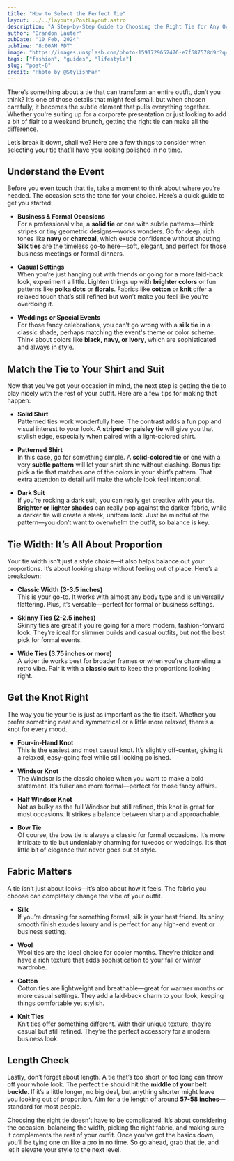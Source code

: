 ```yaml
---
title: "How to Select the Perfect Tie"
layout: ../../layouts/PostLayout.astro
description: "A Step-by-Step Guide to Choosing the Right Tie for Any Occasion"
author: "Brandon Lauter"
pubDate: "10 Feb, 2024"
pubTime: "8:00AM PDT"
image: "https://images.unsplash.com/photo-1591729652476-e7f587578d9c?q=80&w=3540&auto=format&fit=crop&ixlib=rb-4.0.3&ixid=M3wxMjA3fDB8MHxwaG90by1wYWdlfHx8fGVufDB8fHx8fA%3D%3D"
tags: ["fashion", "guides", "lifestyle"]
slug: "post-8"
credit: "Photo by @StylishMan"
---
```


There’s something about a tie that can transform an entire outfit, don’t you think? It’s one of those details that might feel small, but when chosen carefully, it becomes the subtle element that pulls everything together. Whether you're suiting up for a corporate presentation or just looking to add a bit of flair to a weekend brunch, getting the right tie can make all the difference.

Let’s break it down, shall we? Here are a few things to consider when selecting your tie that’ll have you looking polished in no time.

## Understand the Event

Before you even touch that tie, take a moment to think about where you’re headed. The occasion sets the tone for your choice. Here’s a quick guide to get you started:

- **Business & Formal Occasions**  
  For a professional vibe, a **solid tie** or one with subtle patterns—think stripes or tiny geometric designs—works wonders. Go for deep, rich tones like **navy** or **charcoal**, which exude confidence without shouting. **Silk ties** are the timeless go-to here—soft, elegant, and perfect for those business meetings or formal dinners.

- **Casual Settings**  
  When you’re just hanging out with friends or going for a more laid-back look, experiment a little. Lighten things up with **brighter colors** or fun patterns like **polka dots** or **florals**. Fabrics like **cotton** or **knit** offer a relaxed touch that’s still refined but won’t make you feel like you’re overdoing it.

- **Weddings or Special Events**  
  For those fancy celebrations, you can’t go wrong with a **silk tie** in a classic shade, perhaps matching the event's theme or color scheme. Think about colors like **black, navy, or ivory**, which are sophisticated and always in style.

## Match the Tie to Your Shirt and Suit

Now that you’ve got your occasion in mind, the next step is getting the tie to play nicely with the rest of your outfit. Here are a few tips for making that happen:

- **Solid Shirt**  
  Patterned ties work wonderfully here. The contrast adds a fun pop and visual interest to your look. A **striped or paisley tie** will give you that stylish edge, especially when paired with a light-colored shirt.

- **Patterned Shirt**  
  In this case, go for something simple. A **solid-colored tie** or one with a very **subtle pattern** will let your shirt shine without clashing. Bonus tip: pick a tie that matches one of the colors in your shirt’s pattern. That extra attention to detail will make the whole look feel intentional.

- **Dark Suit**  
  If you’re rocking a dark suit, you can really get creative with your tie. **Brighter or lighter shades** can really pop against the darker fabric, while a darker tie will create a sleek, uniform look. Just be mindful of the pattern—you don’t want to overwhelm the outfit, so balance is key.

## Tie Width: It’s All About Proportion

Your tie width isn’t just a style choice—it also helps balance out your proportions. It’s about looking sharp without feeling out of place. Here’s a breakdown:

- **Classic Width (3-3.5 inches)**  
  This is your go-to. It works with almost any body type and is universally flattering. Plus, it’s versatile—perfect for formal or business settings.

- **Skinny Ties (2-2.5 inches)**  
  Skinny ties are great if you’re going for a more modern, fashion-forward look. They’re ideal for slimmer builds and casual outfits, but not the best pick for formal events.

- **Wide Ties (3.75 inches or more)**  
  A wider tie works best for broader frames or when you’re channeling a retro vibe. Pair it with a **classic suit** to keep the proportions looking right.

## Get the Knot Right

The way you tie your tie is just as important as the tie itself. Whether you prefer something neat and symmetrical or a little more relaxed, there’s a knot for every mood.

- **Four-in-Hand Knot**  
  This is the easiest and most casual knot. It’s slightly off-center, giving it a relaxed, easy-going feel while still looking polished.

- **Windsor Knot**  
  The Windsor is the classic choice when you want to make a bold statement. It’s fuller and more formal—perfect for those fancy affairs.

- **Half Windsor Knot**  
  Not as bulky as the full Windsor but still refined, this knot is great for most occasions. It strikes a balance between sharp and approachable.

- **Bow Tie**  
  Of course, the bow tie is always a classic for formal occasions. It’s more intricate to tie but undeniably charming for tuxedos or weddings. It’s that little bit of elegance that never goes out of style.

## Fabric Matters

A tie isn’t just about looks—it’s also about how it feels. The fabric you choose can completely change the vibe of your outfit.

- **Silk**  
  If you’re dressing for something formal, silk is your best friend. Its shiny, smooth finish exudes luxury and is perfect for any high-end event or business setting.

- **Wool**  
  Wool ties are the ideal choice for cooler months. They’re thicker and have a rich texture that adds sophistication to your fall or winter wardrobe.

- **Cotton**  
  Cotton ties are lightweight and breathable—great for warmer months or more casual settings. They add a laid-back charm to your look, keeping things comfortable yet stylish.

- **Knit Ties**  
  Knit ties offer something different. With their unique texture, they’re casual but still refined. They’re the perfect accessory for a modern business look.

## Length Check

Lastly, don’t forget about length. A tie that’s too short or too long can throw off your whole look. The perfect tie should hit the **middle of your belt buckle**. If it’s a little longer, no big deal, but anything shorter might leave you looking out of proportion. Aim for a tie length of around **57-58 inches**—standard for most people.

Choosing the right tie doesn’t have to be complicated. It’s about considering the occasion, balancing the width, picking the right fabric, and making sure it complements the rest of your outfit. Once you’ve got the basics down, you’ll be tying one on like a pro in no time. So go ahead, grab that tie, and let it elevate your style to the next level.
